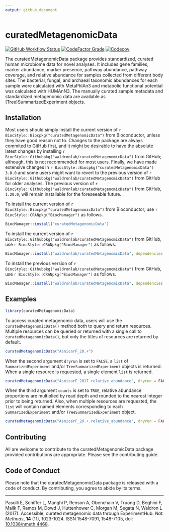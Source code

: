```yaml
---
output: github_document
---
```


<!-- README.md is generated from README.Rmd. Please edit that file -->

# curatedMetagenomicData

<!-- badges: start -->
[![GitHub Workflow Status](https://img.shields.io/github/workflow/status/waldronlab/curatedMetagenomicData/R-CMD-check-bioc)](https://github.com/waldronlab/curatedMetagenomicData/actions/workflows/check-bioc.yml)
[![CodeFactor Grade](https://img.shields.io/codefactor/grade/github/waldronlab/curatedMetagenomicData)](https://www.codefactor.io/repository/github/waldronlab/curatedmetagenomicdata)
[![Codecov](https://img.shields.io/codecov/c/github/waldronlab/curatedMetagenomicData)](https://codecov.io/gh/waldronlab/curatedMetagenomicData)
<!-- badges: end -->

The curatedMetagenomicData package provides standardized, curated human microbiome data for novel analyses. It includes gene families, marker abundance, marker presence, pathway abundance, pathway coverage, and relative abundance for samples collected from different body sites. The bacterial, fungal, and archaeal taxonomic abundances for each sample were calculated with MetaPhlAn3 and metabolic functional potential was calculated with HUMAnN3. The manually curated sample metadata and standardized metagenomic data are available as (Tree)SummarizedExperiment objects.

## Installation

Most users should simply install the current version of `r BiocStyle::Biocpkg("curatedMetagenomicData")` from Bioconductor, unless they have good reason not to. Changes to the package are always commited to GitHub first, and it might be desirable to have the absolute latest changes by installing `r BiocStyle::Githubpkg("waldronlab/curatedMetagenomicData")` from GitHub; although, this is not recommended for most users. Finally, we have made extensive changes in `r BiocStyle::Biocpkg("curatedMetagenomicData")` `3.0.0` and some users might want to revert to the previous version of `r BiocStyle::Githubpkg("waldronlab/curatedMetagenomicData")` from GitHub for older analyses. The previous version of `r BiocStyle::Githubpkg("waldronlab/curatedMetagenomicData")` from GitHub, `1.20.0`, will remain installable for the foreseeable future.

To install the current version of `r BiocStyle::Biocpkg("curatedMetagenomicData")` from Bioconductor, use `r BiocStyle::CRANpkg("BiocManager")` as follows.

```r
BiocManager::install("curatedMetagenomicData")
```

To install the current version of `r BiocStyle::Githubpkg("waldronlab/curatedMetagenomicData")` from GitHub, use `r BiocStyle::CRANpkg("BiocManager")` as follows.

```r
BiocManager::install("waldronlab/curatedMetagenomicData", dependencies = TRUE, build_vignettes = TRUE)
```

To install the previous version of `r BiocStyle::Githubpkg("waldronlab/curatedMetagenomicData")` from GitHub, use `r BiocStyle::CRANpkg("BiocManager")` as follows.

```r
BiocManager::install("waldronlab/curatedMetagenomicData", dependencies = TRUE, build_vignettes = TRUE, ref = "v1.20.0")
```

## Examples

```r
library(curatedMetagenomicData)
```

To access curated metagenomic data, users will use the `curatedMetagenomicData()` method both to query and return resources. Multiple resources can be queried or returned with a single call to `curatedMetagenomicData()`, but only the titles of resources are returned by default.

```r
curatedMetagenomicData("AsnicarF_20.+")
```

When the second argument `dryrun` is set to `FALSE`, a `list` of `SummarizedExperiment` and/or `TreeSummarizedExperiment` objects is returned. When a single resource is requested, a single element `list` is returned.

```r
curatedMetagenomicData("AsnicarF_2017.relative_abundance", dryrun = FALSE)
```

When the third argument `counts` is set to `TRUE`, relative abundance proportions are multiplied by read depth and rounded to the nearest integer prior to being returned. Also, when multiple resources are requested, the `list` will contain named elements corresponding to each `SummarizedExperiment` and/or `TreeSummarizedExperiment` object.

```r
curatedMetagenomicData("AsnicarF_20.+.relative_abundance", dryrun = FALSE, counts = TRUE)
```

## Contributing

All are welcome to contribute to the curatedMetagenomicData package provided contributions are appropriate. Please see the contributing guide.

## Code of Conduct
  
Please note that the curatedMetagenomicData package is released with a code of conduct. By contributing, you agree to abide by its terms.

---

Pasolli E, Schiffer L, Manghi P, Renson A, Obenchain V, Truong D, Beghini F, Malik F, Ramos M, Dowd J, Huttenhower C, Morgan M, Segata N, Waldron L (2017). Accessible, curated metagenomic data through ExperimentHub. *Nat. Methods*, **14** (11), 1023-1024. ISSN 1548-7091, 1548-7105, doi: [10.1038/nmeth.4468](https://doi.org/10.1038/nmeth.4468).
